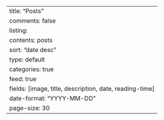 ---
title: "Posts"
comments: false
listing:
  contents: posts
  sort: "date desc"
  type: default
  categories: true
  feed: true
  fields: [image, title, description, date, reading-time]
  date-format: "YYYY-MM-DD"
  page-size: 30
---